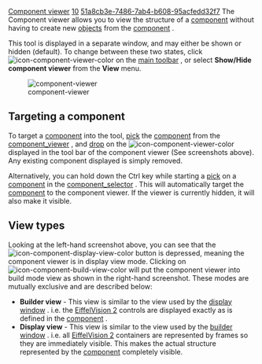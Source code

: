 [[Property:title|Component viewer]]
[[Property:weight|10]]
[[Property:uuid|51a8cb3e-7486-7ab4-b608-95acfedd32f7]]
The Component viewer allows you to view the structure of a [[EiffelBuild Notation|component]]  without having to create new [[EiffelBuild Notation|objects]]  from the [[EiffelBuild Notation|component]] . 

This tool is displayed in a separate window, and may either be shown or hidden (default). To change between these two states, click  [[Image:icon-component-viewer-color]]  on the [[Main toolbar| main toolbar]] , or select '''Show/Hide component viewer''' from the '''View''' menu. 

[[Image:component-viewer]]  

==Targeting a component==

To target a [[EiffelBuild Notation|component]]  into the tool, [[EiffelBuild Notation|pick]]  the [[EiffelBuild Notation|component]]  from the [[Component viewer|component_viewer]] , and [[EiffelBuild Notation|drop]]  on the  [[Image:icon-component-viewer-color]]  displayed in the tool bar of the component viewer (See screenshots above). Any existing component displayed is simply removed. 

Alternatively, you can hold down the Ctrl key while starting a [[EiffelBuild Notation|pick]]  on a [[EiffelBuild Notation|component]]  in the [[Component selector| component_selector]] . This will automatically target the [[EiffelBuild Notation|component]]  to the component viewer. If the viewer is currently hidden, it will also make it visible. 

==View types==

Looking at the left-hand screenshot above, you can see that the  [[Image:icon-component-display-view-color]]  button is depressed, meaning the component viewer is in display view mode. Clicking on  [[Image:icon-component-build-view-color]]  will put the component viewer into build mode view as shown in the right-hand screenshot. These modes are mutually exclusive and are described below: 
*  '''Builder view''' - This view is similar to the view used by the [[Display window|display window]] . i.e. the [[EiffelVision Introduction|EiffelVision 2]]  controls are displayed exactly as is defined in the [[EiffelBuild Notation|component]] . 
*  '''Display view''' - This view is similar to the view used by the [[Builder window|builder window]] . i.e. all [[EiffelVision Introduction|EiffelVision 2]]  containers are represented by frames so they are immediately visible. This makes the actual structure represented by the [[EiffelBuild Notation|component]]  completely visible. 

{{note|The type of the "root_object" within the component is displayed in the toolbar of the component viewer. }}

{{seealso|<br/>
[[Builder window|Builder window]]  <br/>
[[Layout constructor| Layout constructor]]  }}




